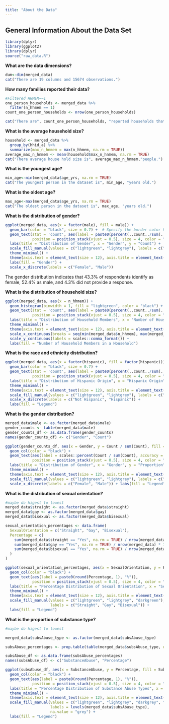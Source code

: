 ```yaml
---
title: "About the Data"
---
```


## General Information About the Data Set  

```r
library(dplyr)
library(ggplot2)
library(dplyr)
source("raw_data.R")

```

**What are the data dimensions?**

```r
dum<-dim(merged_data)
cat("There are 19 columns and 15674 observations.")
```

**How many families reported their data?**

```r
#Filtered HHMEM==1 
one_person_households <- merged_data %>%
  filter(n_hhmem == 1)
count_one_person_households <- nrow(one_person_households)

cat("There are", count_one_person_households, "reported households that have 1 person.")
```

**What is the average household size?**

```r

household <- merged_data %>%
  group_by(hhid_a) %>%
  summarize(max_n_hnmem = max(n_hhmem, na.rm = TRUE))
average_max_n_hnmem <- mean(household$max_n_hnmem, na.rm = TRUE)
cat("There average house hold size is", average_max_n_hnmem,"people.")

```

**What is the youngest age?**

```r
min_age<-min(merged_data$age_yrs, na.rm = TRUE)
cat("The youngest person in the dataset is", min_age, "years old.")
```

**What is the oldest age?**

```r
max_age<-max(merged_data$age_yrs, na.rm = TRUE)
cat("The oldest person in the dataset is", max_age, "years old.")
```

**What is the distribution of gender?**

```r

ggplot(merged_data, aes(x = factor(male), fill = male)) +
  geom_bar(color = "black", size = 0.7) +  # Specify the border color here
  geom_text(stat = 'count', aes(label = paste0(percent(..count../sum(..count..), accuracy = 0.1))),
            position = position_stack(vjust = 0.5), size = 4, color = "black") +
  labs(title = "Distribution of Gender", x = "Gender", y = "Count") +
  scale_fill_manual(values = c("lightgreen", "lightgrey"), labels = c("Female", "Male"), name = "Gender") +
  theme_minimal() +
  theme(axis.text = element_text(size = 12), axis.title = element_text(size = 14, face = "bold"), plot.title = element_text(size = 16, face = "bold")) +
  labs(fill = "Gender") +
  scale_x_discrete(labels = c("Female", "Male"))
```

The gender distribution indicates that 43.3% of respondents identify as female, 52.4% as male, and 4.3% did not provide a response.

**What is the distribution of household size?**

```r

ggplot(merged_data, aes(x = n_hhmem)) +
  geom_histogram(binwidth = 1, fill = "lightgreen", color = "black") +  # Specify the border color here
  geom_text(stat = 'count', aes(label = paste0(percent(..count../sum(..count..), accuracy = 0.1))),
            position = position_stack(vjust = 0.5), size = 4, color = "black") +
  labs(title = "Distribution of Household Members", x = "Number of Household Members", y = "Count") +
  theme_minimal() +
  theme(axis.text = element_text(size = 12), axis.title = element_text(size = 14, face = "bold"), plot.title = element_text(size = 16, face = "bold")) +
  scale_x_continuous(breaks = seq(min(merged_data$n_hhmem), max(merged_data$n_hhmem), by = 1)) +
  scale_y_continuous(labels = scales::comma_format()) +
  labs(fill = "Number of Household Members in a Household")

```

**What is the race and ethnicity distribution?**

```r
ggplot(merged_data, aes(x = factor(hispanic), fill = factor(hispanic))) +
  geom_bar(color = "black", size = 0.7) +  
  geom_text(stat = 'count', aes(label = paste0(percent(..count../sum(..count..), accuracy = 0.1))),
            position = position_stack(vjust = 0.5), size = 4, color = "black") +
  labs(title = "Distribution of Hispanic Origin", x = "Hispanic Origin", y = "Count") +
  theme_minimal() +
  theme(axis.text = element_text(size = 12), axis.title = element_text(size = 14, face = "bold"), plot.title = element_text(size = 16, face = "bold")) +
  scale_fill_manual(values = c("lightgreen", "lightgrey"), labels = c("Not Hispanic", "Hispanic")) +
  scale_x_discrete(labels = c("Not Hispanic", "Hispanic")) +
  labs(fill = "Legend")
```

**What is the gender distribution?**

```r

merged_data$male <- as.factor(merged_data$male)
gender_counts <- table(merged_data$male)
gender_counts_df <- as.data.frame(gender_counts)
names(gender_counts_df) <- c("Gender", "Count")

ggplot(gender_counts_df, aes(x = Gender, y = Count / sum(Count), fill = Gender)) +
  geom_col(color = "black") +
  geom_text(aes(label = scales::percent(Count / sum(Count), accuracy = 0.1)),
            position = position_stack(vjust = 0.5), size = 4, color = "black") +
  labs(title = "Distribution of Gender", x = "Gender", y = "Proportion") +
  theme_minimal() +
  theme(axis.text = element_text(size = 12), axis.title = element_text(size = 14, face = "bold"), plot.title = element_text(size = 16, face = "bold")) +
  scale_fill_manual(values = c("lightgreen", "lightgrey"), labels = c("Female", "Male")) +
  scale_x_discrete(labels = c("Female", "Male")) + labs(fill = "Legend")
```

**What is the distribution of sexual orientation?**

```r

#maybe do higest to lowest
merged_data$straight <- as.factor(merged_data$straight)
merged_data$gay <- as.factor(merged_data$gay)
merged_data$bisexual <- as.factor(merged_data$bisexual)

sexual_orientation_percentages <- data.frame(
  SexualOrientation = c("Straight", "Gay", "Bisexual"),
  Percentage = c(
    sum(merged_data$straight == "Yes", na.rm = TRUE) / nrow(merged_data) * 100,
    sum(merged_data$gay == "Yes", na.rm = TRUE) / nrow(merged_data) * 100,
    sum(merged_data$bisexual == "Yes", na.rm = TRUE) / nrow(merged_data) * 100
  )
)

ggplot(sexual_orientation_percentages, aes(x = SexualOrientation, y = Percentage, fill = SexualOrientation)) +
  geom_col(color = "black") +
  geom_text(aes(label = paste0(round(Percentage, 1), "%")),
            position = position_stack(vjust = 0.5), size = 4, color = "black") +
  labs(title = "Percentage Distribution of Sexual Orientation", x = "Sexual Orientation", y = "Percentage") +
  theme_minimal() +
  theme(axis.text = element_text(size = 12), axis.title = element_text(size = 14, face = "bold"), plot.title = element_text(size = 16, face = "bold")) +
  scale_fill_manual(values = c("lightgreen", "lightgrey", "darkgreen"),
                    labels = c("Straight", "Gay", "Bisexual")) +
  labs(fill = "Legend")
```

**What is the proportion of substance type?**

```r

#maybe do higest to lowest

merged_data$subsAbuse_type <- as.factor(merged_data$subsAbuse_type)

subsAbuse_percentages <- prop.table(table(merged_data$subsAbuse_type, useNA = "always")) * 100

subsAbuse_df <- as.data.frame(subsAbuse_percentages)
names(subsAbuse_df) <- c("SubstanceAbuse", "Percentage")

ggplot(subsAbuse_df, aes(x = SubstanceAbuse, y = Percentage, fill = SubstanceAbuse)) +
  geom_col(color = "black") +
  geom_text(aes(label = paste0(round(Percentage, 1), "%")),
            position = position_stack(vjust = 0.5), size = 4, color = "black") +
  labs(title = "Percentage Distribution of Substance Abuse Types", x = "Substance Abuse Type", y = "Percentage") +
  theme_minimal() +
  theme(axis.text = element_text(size = 12), axis.title = element_text(size = 14, face = "bold"), plot.title = element_text(size = 16, face = "bold")) +
  scale_fill_manual(values = c("lightgreen", "lightgrey", "darkgrey", "darkgreen", "lightyellow"),
                    labels = levels(merged_data$subsAbuse_type),
                    na.value = "grey") +
  labs(fill = "Legend")
```
